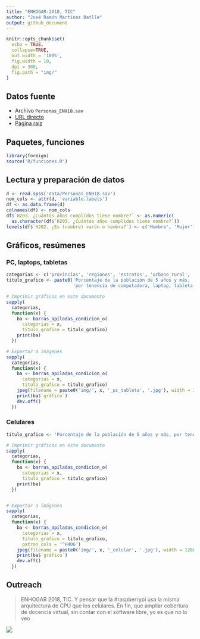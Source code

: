 ```yaml
---
title: "ENHOGAR-2018, TIC"
author: "José Ramón Martínez Batlle"
output: github_document
---
```


```r
knitr::opts_chunk$set(
  echo = TRUE,
  collapse=TRUE,
  out.width = '100%',
  fig.width = 10,
  dpi = 300,
  fig.path = "img/"
)
```

<!-- Este .md fue generado a partir del .Rmd homónimo. Edítese el .Rmd -->

## Datos fuente

* Archivo `Personas_ENH18.sav`
* [URL directo](https://archivo.one.gob.do/catalogo-datos/datasets/ENHOGAR/ENHOGAR-2018-Base-SPSS-PUB/Personas_ENH18.sav)
* [Página raíz](https://archivo.one.gob.do/recursos-automatizados/bases-de-datos)

## Paquetes, funciones

```r
library(foreign)
source('R/funciones.R')
```

## Lectura y preparación de datos

```r
d <- read.spss('data/Personas_ENH18.sav') 
nom_cols <- attr(d, 'variable.labels')
df <- as.data.frame(d)
colnames(df) <- nom_cols
df$`H203. ¿Cuántos años cumplidos tiene nombre?` <- as.numeric(
  as.character(df$`H203. ¿Cuántos años cumplidos tiene nombre?`))
levels(df$`H202. ¿Es (nombre) varón o hembra?`) <- c('Hombre', 'Mujer')
```

## Gráficos, resúmenes

### PC, laptops, tabletas

```r
categorias <- c('provincias', 'regiones', 'estratos', 'urbano_rural', 'hombre_mujer', 'grupo_socioecon')
titulo_grafico <- paste0('Porcentaje de la población de 5 años y más, ',
                         'por tenencia de computadora, laptop, tableta')

# Imprimir gráficos en este documento
sapply(
  categorias,
  function(x) {
    ba <- barras_apiladas_condicion_o(
      categorias = x,
      titulo_grafico = titulo_grafico)
    print(ba)
  })

# Exportar a imágenes
sapply(
  categorias,
  function(x) {
    ba <- barras_apiladas_condicion_o(
      categorias = x,
      titulo_grafico = titulo_grafico)
    jpeg(filename = paste0('img/', x, '_pc_tableta', '.jpg'), width = 1280, height = 1000, res = 150)
    print(ba$`gráfico`)
    dev.off()
  })
```

### Celulares

```r
titulo_grafico <- 'Porcentaje de la población de 5 años y más, por tenencia de celular'

# Imprimir gráficos en este documento
sapply(
  categorias,
  function(x) {
    ba <- barras_apiladas_condicion_o(
      categorias = x,
      titulo_grafico = titulo_grafico)
    print(ba)
  })


# Exportar a imágenes
sapply(
  categorias,
  function(x) {
    ba <- barras_apiladas_condicion_o(
      categorias = x,
      titulo_grafico = titulo_grafico,
      patron_cols = '^H406')
    jpeg(filename = paste0('img/', x, '_celular', '.jpg'), width = 1280, height = 1000, res = 150)
    print(ba$`gráfico`)
    dev.off()
  })
```


## Outreach

> ENHOGAR 2018, TIC. Y pensar que la #raspberrypi usa la misma arquitectura de CPU que los celulares. En fin, que ampliar cobertura de docencia virtual, sin contar con el software libre, yo es que no lo veo

![](img/gif.gif)